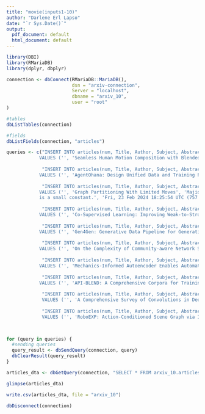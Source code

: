---
title: "movie(inputs1-10)"
author: "Darlene Erl Lapso"
date: "`r Sys.Date()`"
output:
  pdf_document: default
  html_document: default
---

```{r}
library(DBI)
library(RMariaDB)
library(dplyr, dbplyr)
```

```{r}
connection <- dbConnect(RMariaDB::MariaDB(),
                        dsn = "arxiv-connection",
                        Server = "localhost",
                        dbname = "arxiv_10",
                        user = "root"
)
```

```{r}
#tables
dbListTables(connection)

#fields
dbListFields(connection, "articles")
```

```{r}
queries <- c("INSERT INTO articles(num, Title, Author, Subject, Abstract, Meta)
            VALUES ('', 'Seamless Human Motion Composition with Blended Positional Encodings', 'German Barquero, Sergio Escalera, Cristina Palmero', 'Computer Vision and Pattern Recognition (cs.CV)', 'Conditional human motion generation is an important topic with many applications in virtual reality, gaming, and robotics. While prior works have focused on generating motion guided by text, music, or scenes, these typically result in isolated motions confined to short durations. Instead, we address the generation of long, continuous sequences guided by a series of varying textual descriptions. In this context, we introduce FlowMDM, the first diffusion-based model that generates seamless Human Motion Compositions (HMC) without any postprocessing or redundant denoising steps. For this, we introduce the Blended Positional Encodings, a technique that leverages both absolute and relative positional encodings in the denoising chain. More specifically, global motion coherence is recovered at the absolute stage, whereas smooth and realistic transitions are built at the relative stage. As a result, we achieve state-of-the-art results in terms of accuracy, realism, and smoothness on the Babel and HumanML3D datasets. FlowMDM excels when trained with only a single description per motion sequence thanks to its Pose-Centric Cross-ATtention, which makes it robust against varying text descriptions at inference time. Finally, to address the limitations of existing HMC metrics, we propose two new metrics: the Peak Jerk and the Area Under the Jerk, to detect abrupt transitions.', 'Fri, 23 Feb 2024 18:59:40 UTC (15,139 KB)')", 
             
             "INSERT INTO articles(num, Title, Author, Subject, Abstract, Meta)
            VALUES ('', 'AgentOhana: Design Unified Data and Training Pipeline for Effective Agent Learning', 'Jianguo Zhang, Tian Lan, Rithesh Murthy, Zhiwei Liu, Weiran Yao, Juntao Tan, Thai Hoang, Liangwei Yang, Yihao Feng, Zuxin Liu, Tulika Awalgaonkar, Juan Carlos Niebles, Silvio Savarese, Shelby Heinecke, Huan Wang, Caiming Xiong', 'Artificial Intelligence (cs.AI)', 'Autonomous agents powered by large language models (LLMs) have garnered significant research attention. However, fully harnessing the potential of LLMs for agent-based tasks presents inherent challenges due to the heterogeneous nature of diverse data sources featuring multi-turn trajectories. In this paper, we introduce AgentOhana as a comprehensive solution to address these challenges. AgentOhana aggregates agent trajectories from distinct environments, spanning a wide array of scenarios. It meticulously standardizes and unifies these trajectories into a consistent format, streamlining the creation of a generic data loader optimized for agent training. Leveraging the data unification, our training pipeline maintains equilibrium across different data sources and preserves independent randomness across devices during dataset partitioning and model training. Additionally, we present xLAM-v0.1, a large action model tailored for AI agents, which demonstrates exceptional performance across various benchmarks.', 'Fri, 23 Feb 2024 18:56:26 UTC (3,748 KB)')",
             
             "INSERT INTO articles(num, Title, Author, Subject, Abstract, Meta)
            VALUES ('', 'Graph Partitioning With Limited Moves', 'Majid Behbahani, Mina Dalirrooyfard, Elaheh Fata, Yuriy Nevmyvaka', 'Data Structures and Algorithms (cs.DS)', 'In many real world networks, there already exists a (not necessarily optimal) k-partitioning of the network. Oftentimes, one aims to find a k-partitioning with a smaller cut value for such networks by moving only a few nodes across partitions. The number of nodes that can be moved across partitions is often a constraint forced by budgetary limitations. Motivated by such real-world applications, we introduce and study the r-move k-partitioning~problem, a natural variant of the Multiway cut problem. Given a graph, a set of k terminals and an initial partitioning of the graph, the r-move k-partitioning~problem aims to find a k-partitioning with the minimum-weighted cut among all the k-partitionings that can be obtained by moving at most r non-terminal nodes to partitions different from their initial ones. Our main result is a polynomial time 3(r+1) approximation algorithm for this problem. We further show that this problem is W[1]-hard, and give an FPTAS for when r
            is a small constant.', 'Fri, 23 Feb 2024 18:25:54 UTC (757 KB)')",
             
             "INSERT INTO articles(num, Title, Author, Subject, Abstract, Meta)
            VALUES ('', 'Co-Supervised Learning: Improving Weak-to-Strong Generalization with Hierarchical Mixture of Experts', 'Yuejiang Liu, Alexandre Alahi', 'Machine Learning (cs.LG)', 'Steering the behavior of a strong model pre-trained on internet-scale data can be difficult due to the scarcity of competent supervisors. Recent studies reveal that, despite supervisory noises, a strong student model may surpass its weak teacher when fine-tuned on specific objectives. Yet, the effectiveness of such weak-to-strong generalization remains limited, especially in the presence of large capability gaps. In this paper, we propose to address this challenge by harnessing a diverse set of specialized teachers, instead of a single generalist one, that collectively supervises the strong student. Our approach resembles the classical hierarchical mixture of experts, with two components tailored for co-supervision: (i) we progressively alternate student training and teacher assignment, leveraging the growth of the strong student to identify plausible supervisions; (ii) we conservatively enforce teacher-student and local-global consistency, leveraging their dependencies to reject potential annotation noises. We validate the proposed method through visual recognition tasks on the OpenAI weak-to-strong benchmark and additional multi-domain datasets. Our code is available at', 'Fri, 23 Feb 2024 18:56:11 UTC (1,854 KB)')",
             
             "INSERT INTO articles(num, Title, Author, Subject, Abstract, Meta)
            VALUES ('', 'Gen4Gen: Generative Data Pipeline for Generative Multi-Concept Composition', 'Chun-Hsiao Yeh, Ta-Ying Cheng, He-Yen Hsieh, Chuan-En Lin, Yi Ma, Andrew Markham, Niki Trigoni, H.T. Kung, Yubei Chen', 'Computer Vision and Pattern Recognition (cs.CV)', 'Recent text-to-image diffusion models are able to learn and synthesize images containing novel, personalized concepts (e.g., their own pets or specific items) with just a few examples for training. This paper tackles two interconnected issues within this realm of personalizing text-to-image diffusion models. First, current personalization techniques fail to reliably extend to multiple concepts -- we hypothesize this to be due to the mismatch between complex scenes and simple text descriptions in the pre-training dataset (e.g., LAION). Second, given an image containing multiple personalized concepts, there lacks a holistic metric that evaluates performance on not just the degree of resemblance of personalized concepts, but also whether all concepts are present in the image and whether the image accurately reflects the overall text description. To address these issues, we introduce Gen4Gen, a semi-automated dataset creation pipeline utilizing generative models to combine personalized concepts into complex compositions along with text-descriptions. Using this, we create a dataset called MyCanvas, that can be used to benchmark the task of multi-concept personalization. In addition, we design a comprehensive metric comprising two scores (CP-CLIP and TI-CLIP) for better quantifying the performance of multi-concept, personalized text-to-image diffusion methods. We provide a simple baseline built on top of Custom Diffusion with empirical prompting strategies for future researchers to evaluate on MyCanvas. We show that by improving data quality and prompting strategies, we can significantly increase multi-concept personalized image generation quality, without requiring any modifications to model architecture or training algorithms.', 'Fri, 23 Feb 2024 18:55:09 UTC (24,656 KB)')",
             
             "INSERT INTO articles(num, Title, Author, Subject, Abstract, Meta)
            VALUES ('', 'On the Complexity of Community-aware Network Sparsification', 'Emanuel Herrendorf, Christian Komusiewicz, Nils Morawietz, Frank Sommer', 'Data Structures and Algorithms (cs.DS)', 'Network sparsification is the task of reducing the number of edges of a given graph while preserving some crucial graph property. In community-aware network sparsification, the preserved property concerns the subgraphs that are induced by the communities of the graph which are given as vertex subsets. This is formalized in the Pi-Network Sparsification problem: given an edge-weighted graph G, a collection Z of c subsets of V(G) (communities), and two numbers ell, b, the question is whether there exists a spanning subgraph G of G with at most ell edges of total weight at most b such that G fulfills Pi for each community C. Here, we consider two graph properties Pi: the connectivity property (Connectivity NWS) and the property of having a spanning star (Stars NWS). Since both problems are NP-hard, we study their parameterized and fine-grained complexity. We provide a tight 2^{Omega(n^2+c)} poly(n+|Z|)-time running time lower bound based on the ETH for both problems, where n is the number of vertices in G. The lower bound holds even in the restricted case when all communities have size at most 4, G is a clique, and every edge has unit weight. For the connectivity property, the unit weight case with G being a clique is the well-studied problem of computing a hypergraph support with a minimum number of edges. We then study the complexity of both problems parameterized by the feedback edge number t of the solution graph G. For Stars NWS, we present an XP-algorithm for t. This answers an open question by Korach and Stern [Disc. Appl. Math. 08] who asked for the existence of polynomial-time algorithms for t=0. In contrast, we show for Connectivity NWS that known polynomial-time algorithms for t=0 [Korach and Stern, Math. Program. 03; Klemz et al., SWAT 14] cannot be extended by showing that Connectivity NWS is NP-hard for t=1.', 'Fri, 23 Feb 2024 18:32:39 UTC (165 KB)')",
             
             "INSERT INTO articles(num, Title, Author, Subject, Abstract, Meta)
            VALUES ('', 'Mechanics-Informed Autoencoder Enables Automated Detection and Localization of Unforeseen Structural Damage', 'Xuyang Li, Hamed Bolandi, Mahdi Masmoudi, Talal Salem, Nizar Lajnef, Vishnu Naresh Boddeti', 'Machine Learning (cs.LG)', 'Structural health monitoring (SHM) is vital for ensuring the safety and longevity of structures like buildings and bridges. As the volume and scale of structures and the impact of their failure continue to grow, there is a dire need for SHM techniques that are scalable, inexpensive, operate passively without human intervention, and customized for each mechanical structure without the need for complex baseline models. We present a novel deploy-and-forget approach for automated detection and localization of damages in structures. It is based on a synergistic combination of fully passive measurements from inexpensive sensors and a mechanics-informed autoencoder. Once deployed, our solution continuously learns and adapts a bespoke baseline model for each structure, learning from its undamaged state response characteristics. After learning from just 3 hours of data, it can autonomously detect and localize different types of unforeseen damage. Results from numerical simulations and experiments indicate that incorporating the mechanical characteristics into the variational autoencoder allows for up to 35% earlier detection and localization of damage over a standard autoencoder. Our approach holds substantial promise for a significant reduction in human intervention and inspection costs and enables proactive and preventive maintenance strategies, thus extending the lifespan, reliability, and sustainability of civil infrastructures.', 'Fri, 23 Feb 2024 18:31:02 UTC (1,149 KB)')",
             
             "INSERT INTO articles(num, Title, Author, Subject, Abstract, Meta)
            VALUES ('', 'API-BLEND: A Comprehensive Corpora for Training and Benchmarking API LLMs', 'Kinjal Basu, Ibrahim Abdelaziz, Subhajit Chaudhury, Soham Dan, Maxwell Crouse, Asim Munawar, Sadhana Kumaravel, Vinod Muthusamy, Pavan Kapanipathi, Luis A. Lastras', 'Computation and Language (cs.CL)', 'There is a growing need for Large Language Models (LLMs) to effectively use tools and external Application Programming Interfaces (APIs) to plan and complete tasks. As such, there is tremendous interest in methods that can acquire sufficient quantities of train and test data that involve calls to tools / APIs. Two lines of research have emerged as the predominant strategies for addressing this challenge. The first has focused on synthetic data generation techniques, while the second has involved curating task-adjacent datasets which can be transformed into API / Tool-based tasks. In this paper, we focus on the task of identifying, curating, and transforming existing datasets and, in turn, introduce API-BLEND, a large corpora for training and systematic testing of tool-augmented LLMs. The datasets mimic real-world scenarios involving API-tasks such as API / tool detection, slot filling, and sequencing of the detected APIs. We demonstrate the utility of the API-BLEND dataset for both training and benchmarking purposes.', 'Fri, 23 Feb 2024 18:30:49 UTC (1,148 KB)')",
             
             "INSERT INTO articles(num, Title, Author, Subject, Abstract, Meta)
             VALUES ('', 'A Comprehensive Survey of Convolutions in Deep Learning: Applications, Challenges, and Future Trends', 'Abolfazl Younesi, Mohsen Ansari, MohammadAmin Fazli, Alireza Ejlali, Muhammad Shafique, Jörg Henkel', 'Machine Learning (cs.LG)', 'In todays digital age, Convolutional Neural Networks (CNNs), a subset of Deep Learning (DL), are widely used for various computer vision tasks such as image classification...', 'Fri, 23 Feb 2024 18:28:57 UTC (5,648 KB)')",
             
             "INSERT INTO articles(num, Title, Author, Subject, Abstract, Meta)
             VALUES ('', 'RoboEXP: Action-Conditioned Scene Graph via Interactive Exploration for Robotic Manipulation', 'Hanxiao Jiang, Binghao Huang, Ruihai Wu, Zhuoran Li, Shubham Garg, Hooshang Nayyeri, Shenlong Wang, Yunzhu Li', 'Robotics (cs.RO)', 'Robots need to explore their surroundings to adapt to and tackle tasks in unknown environments. Prior work has proposed building scene graphs of the environment but typically assumes that the environment is static, omitting regions that require active interactions. This severely limits their ability to handle more complex tasks in household and office environments: before setting up a table, robots must explore drawers and cabinets to locate all utensils and condiments. In this work, we introduce the novel task of interactive scene exploration, wherein robots autonomously explore environments and produce an action-conditioned scene graph (ACSG) that captures the structure of the underlying environment. The ACSG accounts for both low-level information, such as geometry and semantics, and high-level information, such as the action-conditioned relationships between different entities in the scene. To this end, we present the Robotic Exploration (RoboEXP) system, which incorporates the Large Multimodal Model (LMM) and an explicit memory design to enhance our systems capabilities. The robot reasons about what and how to explore an object, accumulating new information through the interaction process and incrementally constructing the ACSG. We apply our system across various real-world settings in a zero-shot manner, demonstrating its effectiveness in exploring and modeling environments it has never seen before. Leveraging the constructed ACSG, we illustrate the effectiveness and efficiency of our RoboEXP system in facilitating a wide range of real-world manipulation tasks involving rigid, articulated objects, nested objects like Matryoshka dolls, and deformable objects like cloth.', 'Fri, 23 Feb 2024 18:27:17 UTC (23,855 KB)')")

             
```

```{r}
for (query in queries) {
  #sending queries
  query_result <- dbSendQuery(connection, query)
  dbClearResult(query_result)
}
```


```{r}
articles_dta <- dbGetQuery(connection, "SELECT * FROM arxiv_10.articles")
```

```{r}
glimpse(articles_dta)
```

```{r}
write.csv(articles_dta, file = "arxiv_10")
```

```{r}
dbDisconnect(connection)
```
